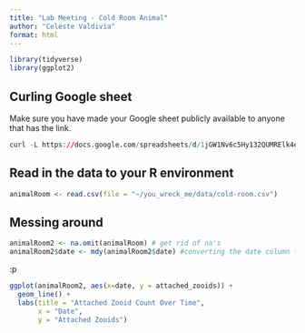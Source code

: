 ```yaml
---
title: "Lab Meeting - Cold Room Animal"
author: "Celeste Valdivia"
format: html
---
```


```r
library(tidyverse)
library(ggplot2)
```


## Curling Google sheet 

Make sure you have made your Google sheet publicly available to anyone that has the link.

```r

curl -L https://docs.google.com/spreadsheets/d/1jGW1Nv6c5Hy132QUMRElk4ewCfDuCLfwiLPpfHapQZA/export?exportFormat=csv | tee ~/you_wreck_me/data/cold-room.csv
```

## Read in the data to your R environment

```r
animalRoom <- read.csv(file = "~/you_wreck_me/data/cold-room.csv")
```

## Messing around
```r
animalRoom2 <- na.omit(animalRoom) # get rid of na's
animalRoom2$date <- mdy(animalRoom2$date) #converting the date column to  mdy
```

:p 

```r
ggplot(animalRoom2, aes(x=date, y = attached_zooids)) +
  geom_line() +
  labs(title = "Attached Zooid Count Over Time",
       x = "Date",
       y = "Attached Zooids")
```



